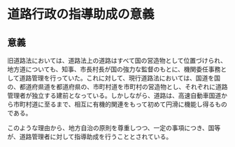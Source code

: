 # 道路行政の指導助成の意義

## 意義

旧道路法においては、道路法上の道路はすべて国の営造物として位置づけられ、地方道についても、知事、市長村長が国の強力な監督のもとに、機関委任事務として道路管理を行っていた。これに対して、現行道路法においては、国道を国の、都道府県道を都道府県の、市町村道を市町村の営造物とし、それぞれに道路管理者が独立する建前となっている。しかしながら、道路は、高速自動車国道から市町村道に至るまで、相互に有機的関連をもって初めて円滑に機能し得るものである。

このような理由から、地方自治の原則を尊重しつつ、一定の事項につき、国等が、道路管理者に対して指導助成を行うこととされている。
